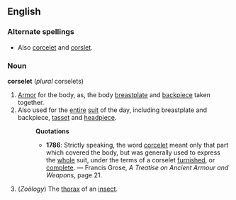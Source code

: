 ==English==
===Alternate spellings===
* Also [[corcelet]] and [[corslet]].
===Noun===
'''corselet''' (''plural'' corselets)
#[[Armor]] for the body, as, the body [[breastplate]] and [[backpiece]] taken together.
#Also used for the [[entire]] [[suit]] of the day, including breastplate and backpiece, [[tasset]] and [[headpiece]].
#:'''Quotations'''
#:*'''1786''': Strictly speaking, the word [[corcelet]] meant only that part which covered the body, but was generally used to express the [[whole]] suit, under the terms of a corselet [[furnished]], or [[complete]]. &mdash; Francis Grose, ''A Treatise on Ancient Armour and Weapons'', page 21.
# (''Zoölogy'') The [[thorax]] of an [[insect]].